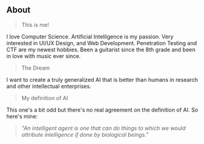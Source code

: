 ## About

> This is me!

I love Computer Science. Artificial Intelligence is my passion. Very interested in UI/UX Design, and Web Development.
Penetration Testing and CTF are my newest hobbies. Been a guitarist since the 8th grade and been in love with music ever since.

> The Dream

I want to create a truly generalized AI that is better than humans in research and other intellectual enterprises.

> My definition of AI

This one's a bit odd but there's no real agreement on the definition of AI. So here's mine:
<blockquote><i>"An intelligent agent is one that can do things to which we would attribute intelligence if done by biological beings."</i></blockquote>
